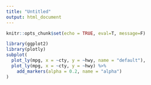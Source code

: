 ```yaml
---
title: "Untitled"
output: html_document
---
```


```r
knitr::opts_chunk$set(echo = TRUE, eval=T, message=F)
```

```r
library(ggplot2)
library(plotly)
subplot(
  plot_ly(mpg, x = ~cty, y = ~hwy, name = "default"),
  plot_ly(mpg, x = ~cty, y = ~hwy) %>% 
    add_markers(alpha = 0.2, name = "alpha")
)
```

